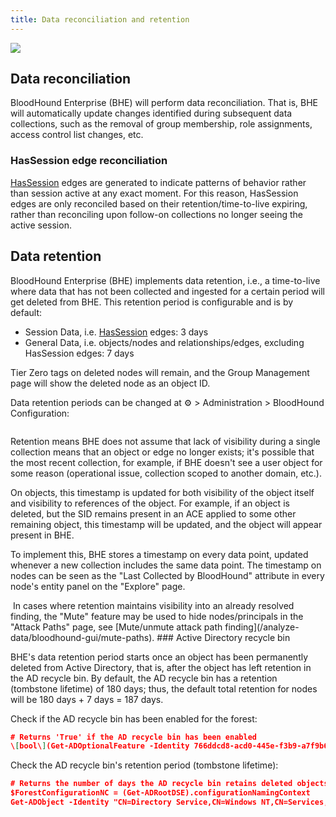 ```yaml
---
title: Data reconciliation and retention
---
```


<Frame>
  <img src="/assets/18246479746331.png"/>
</Frame>

## Data reconciliation

BloodHound Enterprise (BHE) will perform data reconciliation. That is, BHE will automatically update changes identified during subsequent data collections, such as the removal of group membership, role assignments, access control list changes, etc.

### HasSession edge reconciliation

[HasSession](/resources/edges/has-session) edges are generated to indicate patterns of behavior rather than session active at any exact moment. For this reason, HasSession edges are only reconciled based on their retention/time-to-live expiring, rather than reconciling upon follow-on collections no longer seeing the active session.

## Data retention

BloodHound Enterprise (BHE) implements data retention, i.e., a time-to-live where data that has not been collected and ingested for a certain period will get deleted from BHE. This retention period is configurable and is by default:

* Session Data, i.e. [HasSession](/resources/edges/has-session) edges: 3 days
* General Data, i.e. objects/nodes and relationships/edges, excluding HasSession edges: 7 days

Tier Zero tags on deleted nodes will remain, and the Group Management page will show the deleted node as an object ID.

Data retention periods can be changed at ⚙️ > Administration > BloodHound Configuration:

<Frame>
  <img src="/assets/image-57.png" alt=""/>
</Frame>

Retention means BHE does not assume that lack of visibility during a single collection means that an object or edge no longer exists; it's possible that the most recent collection, for example, if BHE doesn't see a user object for some reason (operational issue, collection scoped to another domain, etc.).

On objects, this timestamp is updated for both visibility of the object itself and visibility to references of the object. For example, if an object is deleted, but the SID remains present in an ACE applied to some other remaining object, this timestamp will be updated, and the object will appear present in BHE.

To implement this, BHE stores a timestamp on every data point, updated whenever a new collection includes the same data point. The timestamp on nodes can be seen as the "Last Collected by BloodHound" attribute in every node's entity panel on the "Explore" page.

<Frame>
  <img src="/assets/image-58.png" alt=""/>
</Frame>

<Note>
In cases where retention maintains visibility into an already resolved finding, the "Mute" feature may be used to hide nodes/principals in the "Attack Paths" page, see [Mute/unmute attack path finding](/analyze-data/bloodhound-gui/mute-paths).
</Note>
### Active Directory recycle bin

BHE's data retention period starts once an object has been permanently deleted from Active Directory, that is, after the object has left retention in the AD recycle bin. By default, the AD recycle bin has a retention (tombstone lifetime) of 180 days; thus, the default total retention for nodes will be 180 days + 7 days = 187 days.

Check if the AD recycle bin has been enabled for the forest:
```json
# Returns 'True' if the AD recycle bin has been enabled
\[bool\](Get-ADOptionalFeature -Identity 766ddcd8-acd0-445e-f3b9-a7f9b6744f2a | select -ExpandProperty EnabledScopes)
```
Check the AD recycle bin's retention period (tombstone lifetime):

```json
# Returns the number of days the AD recycle bin retains deleted objects (tombstone lifetime)
$ForestConfigurationNC = (Get-ADRootDSE).configurationNamingContext
Get-ADObject -Identity "CN=Directory Service,CN=Windows NT,CN=Services,$ForestConfigurationNC" -Partition $ForestConfigurationNC -Properties tombstoneLifetime | select tombstoneLifetime
```
